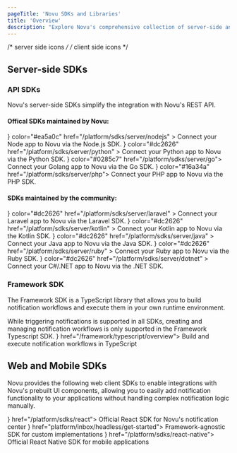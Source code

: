 ```yaml
---
pageTitle: 'Novu SDKs and Libraries'
title: 'Overview'
description: "Explore Novu's comprehensive collection of server-side and client-side SDKs for seamless notification integration across multiple programming languages and frameworks."
---
```


/* server side icons */
/* client side icons */

## Server-side SDKs

### API SDKs

Novu's server-side SDKs simplify the integration with Novu's REST API.

#### Offical SDKs maintained by Novu:

<Cards cols={2}>
  <Card
    title="Node.js (Official)"
    icon={<NodejsIcon />}
    color="#ea5a0c"
    href="/platform/sdks/server/nodejs"
  >
    Connect your Node app to Novu via the Node.js SDK.
  </Card>
  <Card
    title="Python (Official)"
    icon={<PythonIcon />}
    color="#dc2626"
    href="/platform/sdks/server/python"
  >
    Connect your Python app to Novu via the Python SDK.
  </Card>
  <Card title="Go (Official)" icon={<GolangIcon />} color="#0285c7" href="/platform/sdks/server/go">
    Connect your Golang app to Novu via the Go SDK.
  </Card>
  <Card title="PHP (Official)" icon={<PhpIcon />} color="#16a34a" href="/platform/sdks/server/php">
    Connect your PHP app to Novu via the PHP SDK.
  </Card>
</Cards>

#### SDKs maintained by the community:

<Cards cols={2}>
  <Card
    title="Laravel (Community)"
    icon={<LaravelIcon />}
    color="#dc2626"
    href="/platform/sdks/server/laravel"
  >
    Connect your Laravel app to Novu via the Laravel SDK.
  </Card>
  <Card
    title="Kotlin (Community)"
    icon={<KotlinIcon />}
    color="#dc2626"
    href="/platform/sdks/server/kotlin"
  >
    Connect your Kotlin app to Novu via the Kotlin SDK.
  </Card>
  <Card
    title="Java (Community)"
    icon={<JavaIcon />}
    color="#dc2626"
    href="/platform/sdks/server/java"
  >
    Connect your Java app to Novu via the Java SDK.
  </Card>
  <Card
    title="Ruby (Community)"
    icon={<RubyIcon />}
    color="#dc2626"
    href="/platform/sdks/server/ruby"
  >
    Connect your Ruby app to Novu via the Ruby SDK.
  </Card>
  <Card
    title=".NET (Community)"
    icon={<DotnetIcon />}
    color="#dc2626"
    href="/platform/sdks/server/dotnet"
  >
    Connect your C#/.NET app to Novu via the .NET SDK.
  </Card>
</Cards>

### Framework SDK

The Framework SDK is a TypeScript library that allows you to build notification workflows and execute them in your own runtime environment.

<Callout type="info">
  While triggering notifications is supported in all SDKs, creating and managing notification
  workflows is only supported in the Framework Typescript SDK.
</Callout>

<Cards>
  <Card title="Typescript" icon={<TypescriptIcon />} href="/framework/typescript/overview">
    Build and execute notification workflows in TypeScript
  </Card>
</Cards>

## Web and Mobile SDKs

Novu provides the following web client SDKs to enable integrations with Novu's prebuilt UI components, allowing you to easily add notification functionality to your applications without handling complex notification logic manually.

<Cards>
  <Card title="React" icon={<ReactIcon />} href="/platform/sdks/react">
    Official React SDK for Novu's notification center
  </Card>
  <Card title="Headless" icon={<JavascriptIcon />} href="platform/inbox/headless/get-started">
    Framework-agnostic SDK for custom implementations
  </Card>
  <Card title="React-Native" icon={<ReactIcon />} href="/platform/sdks/react-native">
    Official React Native SDK for mobile applications
  </Card>
</Cards>
